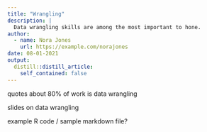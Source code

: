```yaml
---
title: "Wrangling"
description: |
  Data wrangling skills are among the most important to hone.  
author:
  - name: Nora Jones
    url: https://example.com/norajones
date: 08-01-2021
output:
  distill::distill_article:
    self_contained: false
---
```


quotes about 80% of work is data wrangling

slides on data wrangling

example R code / sample markdown file?
